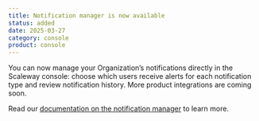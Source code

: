 ```yaml
---
title: Notification manager is now available
status: added
date: 2025-03-27
category: console
product: console
---
```



You can now manage your Organization’s notifications directly in the Scaleway console: choose which users receive alerts for each notification type and review notification history. More product integrations are coming soon.

Read our [documentation on the notification manager](/account/how-to/manage-notifications#types-of-notifications) to learn more.
